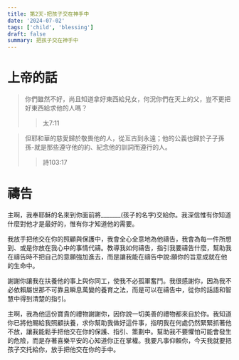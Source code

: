 ```yaml
---
title: 第2天-把孩子交在神手中
date: '2024-07-02'
tags: ['child', 'blessing']
draft: false
summary: 把孩子交在神手中
---
```


# 上帝的話

> 你們雖然不好，尚且知道拿好東西給兒女，何況你們在天上的父，豈不更把好東西給求他的人嗎？
>> 太7:11

> 但耶和華的慈愛歸於敬畏他的人，從亙古到永遠；他的公義也歸於子子孫孫-就是那些遵守他的約、紀念他的訓詞而遵行的人。
>> 詩103:17

# 禱告

主啊，我奉耶穌的名來到你面前將_______(孩子的名字)交給你。我深信惟有你知道什麼對他才是最好的，惟有你才知道他的需要。

我放手把他交在你的照顧與保護中，我會全心全意地為他禱告，我會為每一件所想到、或是你放在我心中的事情代禱。教導我如何禱告，指引我要禱告什麼，幫助我在禱告時不把自己的意願強加進去，而是讓我能在禱告中說:願你的旨意成就在他的生命中。

謝謝你讓我在扶養他的事上與你同工，使我不必孤軍奮鬥。我很感謝你，因為我不必依賴屬世那不可靠且瞬息萬變的養育之法，而是可以在禱告中，從你的話語和智慧中得到清楚的指引。

主啊，我為他這份寶貴的禮物謝謝你，因你說一切美善的禮物都來自於你。我知道你已將他賜給我照顧扶養，求你幫助我做好這件事，指明我在何處仍然緊緊抓著他不放，讓我能鬆手把他交在你的保護、指引、策劃中。幫助我不要懼怕可能會發生的危險，而是存著喜樂平安的心知道你正在掌權。我要凡事仰賴你，今天我就要把孩子交托給你，放手把他交在你的手中。
